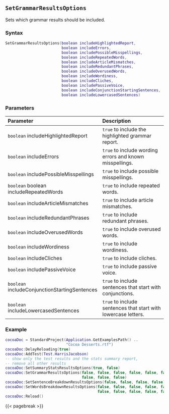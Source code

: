 ## `SetGrammarResultsOptions`

Sets which grammar results should be included.

### Syntax {-}

``` .lua
SetGrammarResultsOptions(boolean includeHighlightedReport,
                         boolean includeErrors,
                         boolean includePossibleMisspellings,
                         boolean includeRepeatedWords,
                         boolean includeArticleMismatches,
                         boolean includeRedundantPhrases,
                         boolean includeOverusedWords,
                         boolean includeWordiness,
                         boolean includeCliches,
                         boolean includePassiveVoice,
                         boolean includeConjunctionStartingSentences,
                         boolean includeLowercasedSentences)
```

### Parameters {-}

**Parameter** | **Description**
| :-- | :-- |
|`boolean` includeHighlightedReport | `true` to include the highlighted grammar report. | 
|`boolean` includeErrors | `true` to include wording errors and known misspellings. | 
|`boolean` includePossibleMisspellings | `true` to include possible misspellings. | 
|`boolean` boolean includeRepeatedWords | `true` to include repeated words. | 
|`boolean` includeArticleMismatches | `true` to include article mismatches. | 
|`boolean` includeRedundantPhrases | `true` to include redundant phrases. | 
|`boolean` includeOverusedWords | `true` to include overused words. | 
|`boolean` includeWordiness | `true` to include wordiness. | 
|`boolean` includeCliches | `true` to include cliches. | 
|`boolean` includePassiveVoice | `true` to include passive voice. | 
|`boolean` includeConjunctionStartingSentences | `true` to include sentences that start with conjunctions. | 
|`boolean` includeLowercasedSentences | `true` to include sentences that start with lowercase letters. |

### Example {-}

``` .lua
cocoaDoc = StandardProject(Application.GetExamplesPath() ..
                           "Cocoa Desserts.rtf")
cocoaDoc:DelayReloading(true)
cocoaDoc:AddTest(Test.HarrisJacobson)
-- show only the test results and the stats summary report,
-- remove all other results
cocoaDoc:SetSummaryStatsResultsOptions(true, false)
cocoaDoc:SetGrammarResultsOptions(false, false, false, false, false, false, false,
                                  false, false, false)
cocoaDoc:SetSentenceBreakdownResultsOptions(false, false, false, false)
cocoaDoc:SetWordsBreakdownResultsOptions(false, false, false, false, false, false,
                                         false, false, false, false, false)
cocoaDoc:Reload()
```

{{< pagebreak >}}